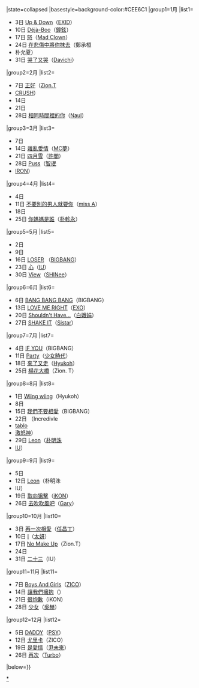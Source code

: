{{Navbox
|bodyclass=hlist

|name=Gaon單曲週榜冠軍 (2015年)
|title=[[Gaon Chart|Gaon]][[單曲]][[2015年Gaon單曲冠軍作品列表|週榜冠軍作品及獲得者]]{{#if:{{{1|}}}|（{{{1|}}}）|}}
|state=<includeonly>collapsed</includeonly>
|basestyle=background-color:#CEE6C1
|group1=1月
|list1=
* 3日 [[Up & Down]]（[[EXID]]）
*10日 [[BASE (金鐘鉉迷你專輯)|Déjà-Boo]]（[[鐘鉉]]）
*17日 [[Piece of Mine|怒]]（[[Mad Clown]]）
*24日 [[在悲傷中將你抹去]]（鄭承桓
*朴允夏）
*31日 [[DAVICHI HUG|哭了又哭]]（[[Davichi]]）
|group2=2月
|list2= 
*7日 [[正好]]（[[Zion.T]]
*[[CRUSH (歌手)|CRUSH]]）
*14日
*21日
*28日 [[相同時間裡的你]]（[[Naul]]） 
|group3=3月
|list3= 
*7日
*14日 [[SONG FOR YOU (MC夢專輯)|雜亂愛情]]（[[MC夢]]）
*21日 [[四月雪 (許閣迷你專輯)|四月雪]]（[[許閣]]）
*28日 [[Unpretty RapStar|Puss]]（[[申智珉|智珉]]
*[[IRON]]）
|group4=4月
|list4= 
*4日
*11日 [[Colors (miss A迷你專輯)|不要別的男人就要你]]（[[miss A]]）
*18日
*25日 [[24/34|你媽媽是誰]]（[[朴軫永]]）
|group5=5月
|list5= 
*2日
*9日
*16日 [[M (BIGBANG單曲)|LOSER]] （[[BIGBANG]]）
*23日 [[心 (IU單曲)|心]]（[[IU (歌手)|IU]]）
*30日 [[Odd|View]]（[[SHINee]]）
|group6=6月
|list6= 
*6日 [[A (BIGBANG單曲)|BANG BANG BANG]]（BIGBANG）
*13日 [[EXODUS (EXO專輯)|LOVE ME RIGHT]]（[[EXO]]）
*20日 [[Shouldn't Have...]]（[[白娥娟]]）
*27日 [[SHAKE IT]]（[[Sistar]]）
|group7=7月
|list7= 
*4日 [[D (BIGBANG單曲)|IF YOU]]（BIGBANG）
*11日 [[Party]]（[[少女時代]]）
*18日 [[22 (Hyukoh迷你專輯)|來了又走]]（[[Hyukoh]]）
*25日 [[楊花大橋 (單曲)|楊花大橋]]（Zion. T）
|group8=8月
|list8= 
*1日 [[20 (Hyukoh迷你專輯)|Wiing wiing]]（Hyukoh）
*8日
*15日 [[E (BIGBANG單曲)|我們不要相愛]]（BIGBANG）
*22日 {{link-ko|Show Me the Money|Show Me the Money|哥哥車}} （Incredivle
*[[tablo]]
*[[激怒神]]）
*29日 [[無限挑戰 嶺東高速公路歌謠祭|Leon]]（[[朴明洙]]
*[[IU (歌手)|IU]]）
|group9=9月
|list9=
* 5日
*12日 [[無限挑戰 嶺東高速公路歌謠祭|Leon]]（朴明洙
*IU）
*19日 [[WELCOME BACK (iKON韓語專輯)|取向狙擊]]（[[iKON]]）
*26日 [[2002 (Gary專輯)|去吹吹風吧]]（[[Gary]]）
|group10=10月
|list10= 
*3日 [[再一次相愛]]（[[任昌丁]]）
*10日 [[I (太妍迷你專輯)|I]]（[[太妍]]）
*17日 [[No Make Up]]（Zion.T）
*24日
*31日 [[CHAT-SHIRE|二十三]]（IU）
|group11=11月
|list11= 
*7日 [[GALLERY (ZICO迷你專輯)|Boys And Girls]]（[[ZICO]]）
*14日 [[4MEN 1st Live Album|讓我們擁抱]]（{{link-ko|4Men|포맨}}）
*21日 [[WELCOME BACK (iKON韓語專輯)|很抱歉]]（iKON）
*28日 [[請回答1988|少女]]（[[Hyukoh|吳赫]]）
|group12=12月
|list12= 
*5日 [[7TH ALBUM Cider|DADDY]]（[[PSY]]）
*12日 [[GALLERY (ZICO迷你專輯)|尤里卡]]（ZICO）
*19日 [[是愛情]]（[[尹未來]]）
*26日 [[AGAIN (Turbo專輯)|再次]]（[[Turbo (韓國男子團體)|Turbo]]）
|below={{Gaon單曲週榜冠軍/年份別模板}}}}
<noinclude>
[[Category:2015年Gaon單曲週榜冠軍作品|*]]

</noinclude>
